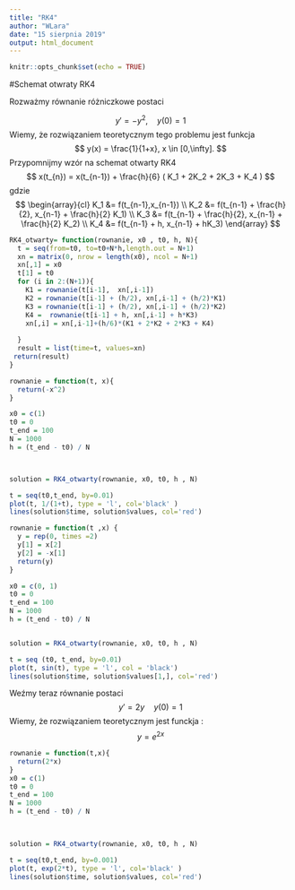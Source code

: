 ```yaml
---
title: "RK4"
author: "WLara"
date: "15 sierpnia 2019"
output: html_document
---
```


```r
knitr::opts_chunk$set(echo = TRUE)
```

#Schemat otwraty RK4

Rozważmy równanie różniczkowe postaci

$$
y' = -y^2, \quad y(0) = 1
$$
Wiemy, że rozwiązaniem teoretycznym tego problemu jest funkcja 
$$
y(x) = \frac{1}{1+x}, x \in [0,\infty].
$$
Przypomnijmy wzór na schemat otwarty RK4
$$
x(t_{n}) = x(t_{n-1}) + \frac{h}{6} ( K_1 + 2K_2 + 2K_3 + K_4 )
$$
gdzie 
$$
\begin{array}{cl}
K_1 &= f(t_{n-1},x_{n-1}) \\
K_2 &= f(t_{n-1} + \frac{h}{2}, x_{n-1} + \frac{h}{2} K_1) \\
K_3 &= f(t_{n-1} + \frac{h}{2}, x_{n-1} + \frac{h}{2} K_2) \\
K_4 &= f(t_{n-1} + h, x_{n-1} + hK_3) 
\end{array}
$$



```r
RK4_otwarty= function(rownanie, x0 , t0, h, N){
  t = seq(from=t0, to=t0+N*h,length.out = N+1)
  xn = matrix(0, nrow = length(x0), ncol = N+1)
  xn[,1] = x0
  t[1] = t0
  for (i in 2:(N+1)){
    K1 = rownanie(t[i-1],  xn[,i-1])
    K2 = rownanie(t[i-1] + (h/2), xn[,i-1] + (h/2)*K1)
    K3 = rownanie(t[i-1] + (h/2), xn[,i-1] + (h/2)*K2)
    K4 =  rownanie(t[i-1] + h, xn[,i-1] + h*K3)
    xn[,i] = xn[,i-1]+(h/6)*(K1 + 2*K2 + 2*K3 + K4)
   
  }
  result = list(time=t, values=xn)
 return(result)
}
```

```r

rownanie = function(t, x){
  return(-x^2)
}

x0 = c(1)
t0 = 0
t_end = 100  
N = 1000
h = (t_end - t0) / N



solution = RK4_otwarty(rownanie, x0, t0, h , N)
```

```r
t = seq(t0,t_end, by=0.01)
plot(t, 1/(1+t), type = 'l', col='black' )
lines(solution$time, solution$values, col='red')
```

```r
rownanie = function(t ,x) {
  y = rep(0, times =2)
  y[1] = x[2]
  y[2] = -x[1]
  return(y)
}

x0 = c(0, 1)
t0 = 0
t_end = 100 
N = 1000
h = (t_end - t0) / N


solution = RK4_otwarty(rownanie, x0, t0, h , N)
```

```r
t = seq (t0, t_end, by=0.01)
plot(t, sin(t), type = 'l', col = 'black')
lines(solution$time, solution$values[1,], col='red')
```

Weźmy teraz równanie postaci 
$$
y'=2y \quad y(0)=1
$$
Wiemy, że rozwiązaniem teoretycznym jest funckja :
$$
y = e^{2x}
$$

```r
rownanie = function(t,x){
  return(2*x)
}
x0 = c(1)
t0 = 0
t_end = 100  
N = 1000
h = (t_end - t0) / N


  
solution = RK4_otwarty(rownanie, x0, t0, h , N)
```

```r
t = seq(t0,t_end, by=0.001)
plot(t, exp(2*t), type = 'l', col='black' )
lines(solution$time, solution$values, col='red')
```






